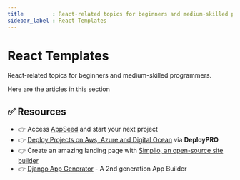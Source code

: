 ```yaml
---
title         : React-related topics for beginners and medium-skilled programmers
sidebar_label : React Templates
---
```


# React Templates


<SubHeading>React-related topics for beginners and medium-skilled programmers.</SubHeading>

Here are the articles in this section

<DocCardList />

## ✅ Resources 

- 👉 Access [AppSeed](https://appseed.us/) and start your next project
- 👉 [Deploy Projects on Aws, Azure and Digital Ocean](https://www.docs.deploypro.dev/) via **DeployPRO**
- 👉 Create an amazing landing page with [Simpllo, an open-source site builder](https://www.simpllo.com/)
- 👉 [Django App Generator](https://app-generator.dev/django/) - A 2nd generation App Builder
